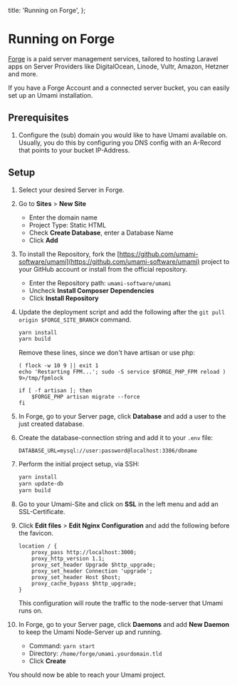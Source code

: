   title: 'Running on Forge',
};

# Running on Forge

[Forge](https://forge.laravel.com/) is a paid server management services, tailored to hosting Laravel apps on Server Providers like DigitalOcean,
Linode, Vultr, Amazon, Hetzner and more.

If you have a Forge Account and a connected server bucket, you can easily set up an Umami installation.

## Prerequisites

1. Configure the (sub) domain you would like to have Umami available on. Usually, you do this by configuring you DNS config with an A-Record that points to your bucket IP-Address.

## Setup

1. Select your desired Server in Forge.
2. Go to **Sites** > **New Site**
   - Enter the domain name
   - Project Type: Static HTML
   - Check **Create Database**, enter a Database Name
   - Click **Add**
3. To install the Repository, fork the [https://github.com/umami-software/umami](https://github.com/umami-software/umami) project to your GitHub account or install from the official repository.
   - Enter the Repository path: `umami-software/umami`
   - Uncheck **Install Composer Dependencies**
   - Click **Install Repository**
4. Update the deployment script and add the following after the `git pull origin $FORGE_SITE_BRANCH` command.

   ```sh
   yarn install
   yarn build
   ```

   Remove these lines, since we don't have artisan or use php:

   ```
   ( flock -w 10 9 || exit 1
   echo 'Restarting FPM...'; sudo -S service $FORGE_PHP_FPM reload ) 9>/tmp/fpmlock

   if [ -f artisan ]; then
       $FORGE_PHP artisan migrate --force
   fi
   ```

5. In Forge, go to your Server page, click **Database** and add a user to the just created database.
6. Create the database-connection string and add it to your `.env` file:

   ```
   DATABASE_URL=mysql://user:password@localhost:3306/dbname
   ```

7. Perform the initial project setup, via SSH:

   ```sh
   yarn install
   yarn update-db
   yarn build
   ```

8. Go to your Umami-Site and click on **SSL** in the left menu and add an SSL-Certificate.
9. Click **Edit files** > **Edit Nginx Configuration** and add the following before the favicon.

   ```
   location / {
       proxy_pass http://localhost:3000;
       proxy_http_version 1.1;
       proxy_set_header Upgrade $http_upgrade;
       proxy_set_header Connection 'upgrade';
       proxy_set_header Host $host;
       proxy_cache_bypass $http_upgrade;
   }
   ```

   This configuration will route the traffic to the node-server that Umami runs on.

10. In Forge, go to your Server page, click **Daemons** and add **New Daemon** to keep the Umami Node-Server up and running.
    - Command: `yarn start`
    - Directory: `/home/forge/umami.yourdomain.tld`
    - Click **Create**

You should now be able to reach your Umami project.
